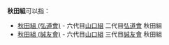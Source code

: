 '''秋田組'''可以指：
*[[秋田組_(弘道會)|秋田組 (弘道會)]] - 六代目[[山口組|山口組]] 二代目[[弘道會|弘道會]] 秋田組
*[[秋田組_(誠友會)|秋田組 (誠友會)]] - 六代目[[山口組|山口組]] 三代目[[誠友會|誠友會]] 秋田組
{{disambig|Cat=組織機構消歧義}}